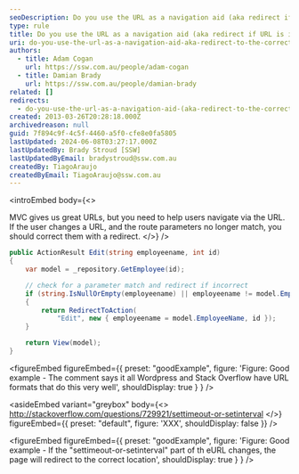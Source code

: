 ```yaml
---
seoDescription: Do you use the URL as a navigation aid (aka redirect if URL is incorrect)?
type: rule
title: Do you use the URL as a navigation aid (aka redirect if URL is incorrect)?
uri: do-you-use-the-url-as-a-navigation-aid-aka-redirect-to-the-correct-url-if-it-is-incorrect
authors:
  - title: Adam Cogan
    url: https://ssw.com.au/people/adam-cogan
  - title: Damian Brady
    url: https://ssw.com.au/people/damian-brady
related: []
redirects:
  - do-you-use-the-url-as-a-navigation-aid-(aka-redirect-to-the-correct-url-if-it-is-incorrect)
created: 2013-03-26T20:28:18.000Z
archivedreason: null
guid: 7f894c9f-4c5f-4460-a5f0-cfe8e0fa5805
lastUpdated: 2024-06-08T03:27:17.000Z
lastUpdatedBy: Brady Stroud [SSW]
lastUpdatedByEmail: bradystroud@ssw.com.au
createdBy: TiagoAraujo
createdByEmail: TiagoAraujo@ssw.com.au
---
```


<introEmbed
  body={<>
<introYoutube url="http://www.youtube.com/embed/1j3m4A9Tlhc" description="Figure: Watch the URL working as a navigation aid" />

MVC gives us great URLs, but you need to help users navigate via the URL. If the user changes a URL, and the route parameters no longer match, you should correct them with a redirect.
  </>}
/>
```cs
public ActionResult Edit(string employeename, int id)
{
    var model = _repository.GetEmployee(id);

    // check for a parameter match and redirect if incorrect
    if (string.IsNullOrEmpty(employeename) || employeename != model.EmployeeName)
    {
        return RedirectToAction(
            "Edit", new { employeename = model.EmployeeName, id });
    }

    return View(model);
}
```

<figureEmbed figureEmbed={{
  preset: "goodExample",
  figure: 'Figure: Good example - The comment says it all Wordpress and Stack Overflow have URL formats that do this very well',
  shouldDisplay: true
} } />


<asideEmbed
  variant="greybox"
  body={<>
    http://stackoverflow.com/questions/729921/settimeout-or-setinterval
  </>}
  figureEmbed={{
    preset: "default",
    figure: 'XXX',
    shouldDisplay: false
  }}
/>

<figureEmbed figureEmbed={{
  preset: "goodExample",
  figure: 'Figure: Good example - If the "settimeout-or-setinterval" part of th eURL changes, the page will redirect to the correct location',
  shouldDisplay: true
} } />
